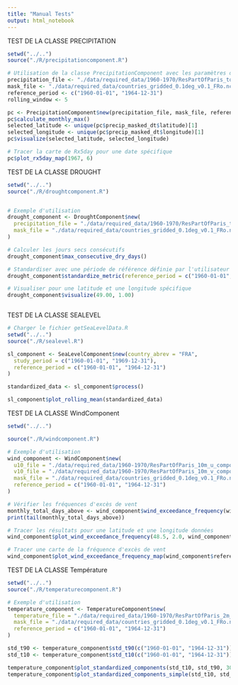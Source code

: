 ```yaml
---
title: "Manual Tests"
output: html_notebook
---
```



TEST DE LA CLASSE PRECIPITATION

```r

setwd("../..")
source("./R/precipitationcomponent.R")

# Utilisation de la classe PrecipitationComponent avec les paramètres définis par l'utilisateur
precipitation_file <- "./data/required_data/1960-1970/ResPartOfParis_total_precipitation_1960-1970.nc"
mask_file <- "./data/required_data/countries_gridded_0.1deg_v0.1_FRo.nc"
reference_period <- c("1960-01-01", "1964-12-31")
rolling_window <- 5

pc <- PrecipitationComponent$new(precipitation_file, mask_file, reference_period, rolling_window)
pc$calculate_monthly_max()
selected_latitude <- unique(pc$precip_masked_dt$latitude)[1]
selected_longitude <- unique(pc$precip_masked_dt$longitude)[1]
pc$visualize(selected_latitude, selected_longitude)

# Tracer la carte de Rx5day pour une date spécifique
pc$plot_rx5day_map(1967, 6)


```

TEST DE LA CLASSE DROUGHT

```r


setwd("../..")
source("./R/droughtcomponent.R")


# Exemple d'utilisation
drought_component <- DroughtComponent$new(
  precipitation_file = "./data/required_data/1960-1970/ResPartOfParis_total_precipitation_1960-1970.nc",
  mask_file = "./data/required_data/countries_gridded_0.1deg_v0.1_FRo.nc"
)

# Calculer les jours secs consécutifs
drought_component$max_consecutive_dry_days()

# Standardiser avec une période de référence définie par l'utilisateur
drought_component$standardize_metric(reference_period = c("1960-01-01", "1964-12-31"))

# Visualiser pour une latitude et une longitude spécifique
drought_component$visualize(49.00, 1.00)



```


TEST DE LA CLASSE SEALEVEL

```r

# Charger le fichier getSeaLevelData.R
setwd("../..")
source("./R/sealevel.R")

sl_component <- SeaLevelComponent$new(country_abrev = "FRA",
  study_period = c("1960-01-01", "1969-12-31"),
  reference_period = c("1960-01-01", "1964-12-31")
)

standardized_data <- sl_component$process()

sl_component$plot_rolling_mean(standardized_data)

```



TEST DE LA CLASSE WindComponent


```r
setwd("../..")

source("./R/windcomponent.R")

# Exemple d'utilisation
wind_component <- WindComponent$new(
  u10_file = "./data/required_data/1960-1970/ResPartOfParis_10m_u_component_of_wind_1960-1970.nc",
  v10_file = "./data/required_data/1960-1970/ResPartOfParis_10m_v_component_of_wind_1960-1970.nc",
  mask_file = "./data/required_data/countries_gridded_0.1deg_v0.1_FRo.nc",
  reference_period = c("1960-01-01", "1964-12-31")
)

# Vérifier les fréquences d'excès de vent
monthly_total_days_above <- wind_component$wind_exceedance_frequency(wind_component$reference_period)
print(tail(monthly_total_days_above))

# Tracer les résultats pour une latitude et une longitude données
wind_component$plot_wind_exceedance_frequency(48.5, 2.0, wind_component$reference_period)

# Tracer une carte de la fréquence d'excès de vent
wind_component$plot_wind_exceedance_frequency_map(wind_component$reference_period)


```



TEST DE LA CLASSE Température 


```r
setwd("../..")
source("./R/temperaturecomponent.R")

# Exemple d'utilisation
temperature_component <- TemperatureComponent$new(
  temperature_file = "./data/required_data/1960-1970/ResPartOfParis_2m_temperature_1960-1970.nc",
  mask_file = "./data/required_data/countries_gridded_0.1deg_v0.1_FRo.nc",
  reference_period = c("1960-01-01", "1964-12-31")
)

std_t90 <- temperature_component$std_t90(c("1960-01-01", "1964-12-31"))
std_t10 <- temperature_component$std_t10(c("1960-01-01", "1964-12-31"))

temperature_component$plot_standardized_components(std_t10, std_t90, 30)
temperature_component$plot_standardized_components_simple(std_t10, std_t90)
```

